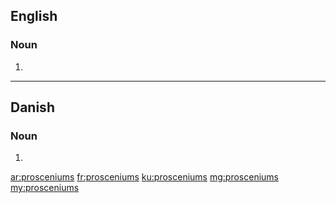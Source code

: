 ==English==

===Noun===
{{head|en|plural}}

# {{plural of|proscenium|lang=en}}

----

==Danish==

===Noun===
{{head|da|noun form|g=c}}

# {{genitive singular indefinite of|proscenium|lang=da}}

[[ar:prosceniums]]
[[fr:prosceniums]]
[[ku:prosceniums]]
[[mg:prosceniums]]
[[my:prosceniums]]